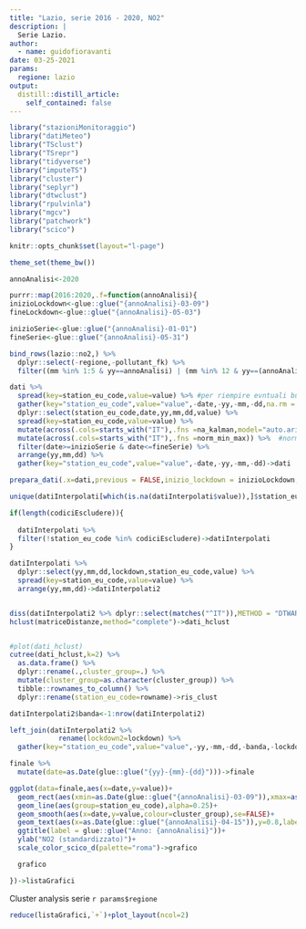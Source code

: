 ```yaml
---
title: "Lazio, serie 2016 - 2020, NO2"
description: |
  Serie Lazio.
author:
  - name: guidofioravanti
date: 03-25-2021
params:
  regione: lazio
output:
  distill::distill_article:
    self_contained: false
---
```


```r
library("stazioniMonitoraggio")
library("datiMeteo")
library("TSclust")
library("TSrepr")
library("tidyverse")
library("imputeTS")
library("cluster")
library("seplyr")
library("dtwclust")
library("rpulvinla")
library("mgcv")
library("patchwork")
library("scico")

knitr::opts_chunk$set(layout="l-page")

theme_set(theme_bw())

annoAnalisi<-2020

purrr::map(2016:2020,.f=function(annoAnalisi){
inizioLockdown<-glue::glue("{annoAnalisi}-03-09")
fineLockdown<-glue::glue("{annoAnalisi}-05-03")

inizioSerie<-glue::glue("{annoAnalisi}-01-01")
fineSerie<-glue::glue("{annoAnalisi}-05-31")

bind_rows(lazio::no2,) %>%
  dplyr::select(-regione,-pollutant_fk) %>%
  filter((mm %in% 1:5 & yy==annoAnalisi) | (mm %in% 12 & yy==(annoAnalisi-1)))->dati

dati %>%
  spread(key=station_eu_code,value=value) %>% #per riempire evntuali buchi faccio spread e gather dei dati
  gather(key="station_eu_code",value="value",-date,-yy,-mm,-dd,na.rm = FALSE) %>%
  dplyr::select(station_eu_code,date,yy,mm,dd,value) %>%
  spread(key=station_eu_code,value=value) %>%
  mutate(across(.cols=starts_with("IT"),.fns =na_kalman,model="auto.arima",smooth=TRUE,maxgap=10)) %>% #filtro di Kalman
  mutate(across(.cols=starts_with("IT"),.fns =norm_min_max)) %>%  #normalizzazione serie
  filter(date>=inizioSerie & date<=fineSerie) %>%
  arrange(yy,mm,dd) %>%
  gather(key="station_eu_code",value="value",-date,-yy,-mm,-dd)->dati

prepara_dati(.x=dati,previous = FALSE,inizio_lockdown = inizioLockdown,fine_lockdown =fineLockdown ,logaritmo = FALSE,lockdown = TRUE,weekend =FALSE)->datiInterpolati

unique(datiInterpolati[which(is.na(datiInterpolati$value)),]$station_eu_code)->codiciEscludere

if(length(codiciEscludere)){
  
  datiInterpolati %>%
  filter(!station_eu_code %in% codiciEscludere)->datiInterpolati
}

datiInterpolati %>%
  dplyr::select(yy,mm,dd,lockdown,station_eu_code,value) %>%
  spread(key=station_eu_code,value=value) %>%
  arrange(yy,mm,dd)->datiInterpolati2


diss(datiInterpolati2 %>% dplyr::select(matches("^IT")),METHOD = "DTWARP")->matriceDistanze
hclust(matriceDistanze,method="complete")->dati_hclust


#plot(dati_hclust)
cutree(dati_hclust,k=2) %>%
  as.data.frame() %>%
  dplyr::rename(.,cluster_group=.) %>%
  mutate(cluster_group=as.character(cluster_group)) %>%
  tibble::rownames_to_column() %>%
  dplyr::rename(station_eu_code=rowname)->ris_clust

datiInterpolati2$banda<-1:nrow(datiInterpolati2)

left_join(datiInterpolati2 %>%
            rename(lockdown2=lockdown) %>%
  gather(key="station_eu_code",value="value",-yy,-mm,-dd,-banda,-lockdown2),ris_clust)->finale

finale %>%
  mutate(date=as.Date(glue::glue("{yy}-{mm}-{dd}")))->finale

ggplot(data=finale,aes(x=date,y=value))+
  geom_rect(aes(xmin=as.Date(glue::glue("{annoAnalisi}-03-09")),xmax=as.Date(glue::glue("{annoAnalisi}-05-03")),ymin=0,ymax=1),alpha=0.05,fill="lightgray")+
  geom_line(aes(group=station_eu_code),alpha=0.25)+
  geom_smooth(aes(x=date,y=value,colour=cluster_group),se=FALSE)+
  geom_text(aes(x=as.Date(glue::glue("{annoAnalisi}-04-15")),y=0.8,label="Lockdown",family="Lato"))+
  ggtitle(label = glue::glue("Anno: {annoAnalisi}"))+  
  ylab("NO2 (standardizzato)")+
  scale_color_scico_d(palette="roma")->grafico

  grafico

})->listaGrafici
```


Cluster analysis serie `r params$regione`

```r
reduce(listaGrafici,`+`)+plot_layout(ncol=2)
```